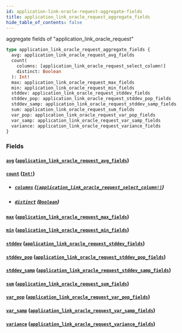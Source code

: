 ```yaml
---
id: application-link-oracle-request-aggregate-fields
title: application_link_oracle_request_aggregate_fields
hide_table_of_contents: false
---
```


aggregate fields of "application_link_oracle_request"

```graphql
type application_link_oracle_request_aggregate_fields {
  avg: application_link_oracle_request_avg_fields
  count(
    columns: [application_link_oracle_request_select_column!]
    distinct: Boolean
  ): Int!
  max: application_link_oracle_request_max_fields
  min: application_link_oracle_request_min_fields
  stddev: application_link_oracle_request_stddev_fields
  stddev_pop: application_link_oracle_request_stddev_pop_fields
  stddev_samp: application_link_oracle_request_stddev_samp_fields
  sum: application_link_oracle_request_sum_fields
  var_pop: application_link_oracle_request_var_pop_fields
  var_samp: application_link_oracle_request_var_samp_fields
  variance: application_link_oracle_request_variance_fields
}
```

### Fields

#### [`avg`](#) ([`application_link_oracle_request_avg_fields`](../objects/application-link-oracle-request-avg-fields))

#### [`count`](#) ([`Int!`](../scalars/int))

- ##### [`columns`](#) ([`[application_link_oracle_request_select_column!]`](../enums/application-link-oracle-request-select-column))

- ##### [`distinct`](#) ([`Boolean`](../scalars/boolean))

#### [`max`](#) ([`application_link_oracle_request_max_fields`](../objects/application-link-oracle-request-max-fields))

#### [`min`](#) ([`application_link_oracle_request_min_fields`](../objects/application-link-oracle-request-min-fields))

#### [`stddev`](#) ([`application_link_oracle_request_stddev_fields`](../objects/application-link-oracle-request-stddev-fields))

#### [`stddev_pop`](#) ([`application_link_oracle_request_stddev_pop_fields`](../objects/application-link-oracle-request-stddev-pop-fields))

#### [`stddev_samp`](#) ([`application_link_oracle_request_stddev_samp_fields`](../objects/application-link-oracle-request-stddev-samp-fields))

#### [`sum`](#) ([`application_link_oracle_request_sum_fields`](../objects/application-link-oracle-request-sum-fields))

#### [`var_pop`](#) ([`application_link_oracle_request_var_pop_fields`](../objects/application-link-oracle-request-var-pop-fields))

#### [`var_samp`](#) ([`application_link_oracle_request_var_samp_fields`](../objects/application-link-oracle-request-var-samp-fields))

#### [`variance`](#) ([`application_link_oracle_request_variance_fields`](../objects/application-link-oracle-request-variance-fields))
